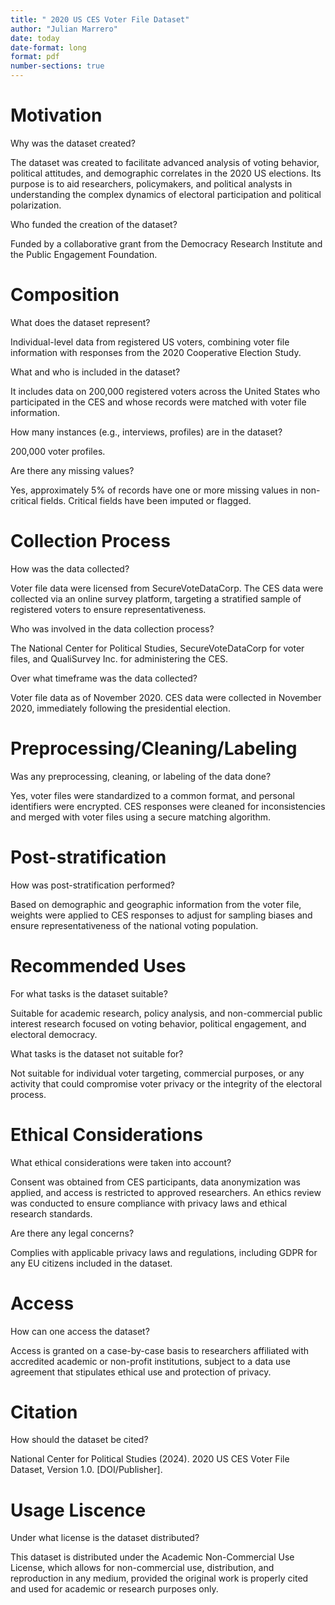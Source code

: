 ```yaml
---
title: " 2020 US CES Voter File Dataset"
author: "Julian Marrero"
date: today
date-format: long
format: pdf
number-sections: true
---
```


# Motivation

Why was the dataset created?

The dataset was created to facilitate advanced analysis of voting behavior, political attitudes, and demographic correlates in the 2020 US elections. Its purpose is to aid researchers, policymakers, and political analysts in understanding the complex dynamics of electoral participation and political polarization.

Who funded the creation of the dataset?

Funded by a collaborative grant from the Democracy Research Institute and the Public Engagement Foundation.



# Composition

What does the dataset represent?

Individual-level data from registered US voters, combining voter file information with responses from the 2020 Cooperative Election Study.


What and who is included in the dataset?

It includes data on 200,000 registered voters across the United States who participated in the CES and whose records were matched with voter file information.

How many instances (e.g., interviews, profiles) are in the dataset?

200,000 voter profiles.

Are there any missing values?

Yes, approximately 5% of records have one or more missing values in non-critical fields. Critical fields have been imputed or flagged.


# Collection Process

How was the data collected?

Voter file data were licensed from SecureVoteDataCorp. The CES data were collected via an online survey platform, targeting a stratified sample of registered voters to ensure representativeness.

Who was involved in the data collection process?

The National Center for Political Studies, SecureVoteDataCorp for voter files, and QualiSurvey Inc. for administering the CES.

Over what timeframe was the data collected?

Voter file data as of November 2020. CES data were collected in November 2020, immediately following the presidential election.

# Preprocessing/Cleaning/Labeling

Was any preprocessing, cleaning, or labeling of the data done?

Yes, voter files were standardized to a common format, and personal identifiers were encrypted. CES responses were cleaned for inconsistencies and merged with voter files using a secure matching algorithm.

# Post-stratification

How was post-stratification performed?

Based on demographic and geographic information from the voter file, weights were applied to CES responses to adjust for sampling biases and ensure representativeness of the national voting population.


# Recommended Uses

For what tasks is the dataset suitable?

Suitable for academic research, policy analysis, and non-commercial public interest research focused on voting behavior, political engagement, and electoral democracy.

What tasks is the dataset not suitable for?

Not suitable for individual voter targeting, commercial purposes, or any activity that could compromise voter privacy or the integrity of the electoral process.

# Ethical Considerations

What ethical considerations were taken into account?

Consent was obtained from CES participants, data anonymization was applied, and access is restricted to approved researchers. An ethics review was conducted to ensure compliance with privacy laws and ethical research standards.

Are there any legal concerns?

Complies with applicable privacy laws and regulations, including GDPR for any EU citizens included in the dataset.


# Access

How can one access the dataset?

Access is granted on a case-by-case basis to researchers affiliated with accredited academic or non-profit institutions, subject to a data use agreement that stipulates ethical use and protection of privacy.


# Citation

How should the dataset be cited?

National Center for Political Studies (2024). 2020 US CES Voter File Dataset, Version 1.0. [DOI/Publisher].


# Usage Liscence

Under what license is the dataset distributed?

This dataset is distributed under the Academic Non-Commercial Use License, which allows for non-commercial use, distribution, and reproduction in any medium, provided the original work is properly cited and used for academic or research purposes only.


